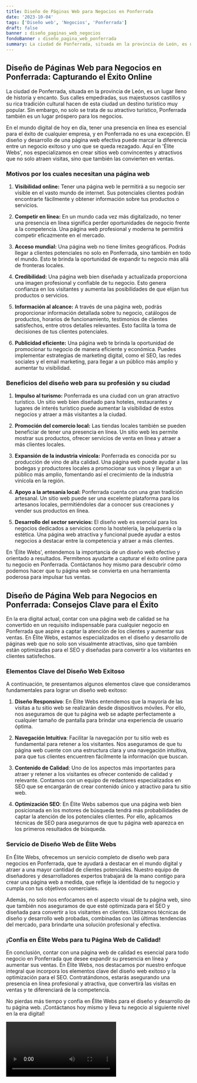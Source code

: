 ```yaml
---
title: Diseño de Páginas Web para Negocios en Ponferrada
date: '2023-10-04'
tags: ['Diseño web', 'Negocios', 'Ponferrada']
draft: false
banner : diseño_paginas_web_negocios
fondoBanner : diseño_pagina_web_ponferrada
summary: La ciudad de Ponferrada, situada en la provincia de León, es un lugar lleno de historia y encanto. Sus calles empedradas, sus majestuosos castillos y su rica tradición cultural hacen de esta ciudad un destino turístico muy popular. Sin embargo, no solo se trata de su atractivo turístico, Ponferrada también es un lugar próspero para los negocios.
---
```


## Diseño de Páginas Web para Negocios en Ponferrada: Capturando el Éxito Online

La ciudad de Ponferrada, situada en la provincia de León, es un lugar lleno de historia y encanto. Sus calles empedradas, sus majestuosos castillos y su rica tradición cultural hacen de esta ciudad un destino turístico muy popular. Sin embargo, no solo se trata de su atractivo turístico, Ponferrada también es un lugar próspero para los negocios.

En el mundo digital de hoy en día, tener una presencia en línea es esencial para el éxito de cualquier empresa, y en Ponferrada no es una excepción. El diseño y desarrollo de una página web efectiva puede marcar la diferencia entre un negocio exitoso y uno que se queda rezagado. Aquí en 'Élite Webs', nos especializamos en crear sitios web convincentes y atractivos que no solo atraen visitas, sino que también las convierten en ventas.

### Motivos por los cuales necesitan una página web

1. **Visibilidad online:** Tener una página web le permitirá a su negocio ser visible en el vasto mundo de internet. Sus potenciales clientes podrán encontrarte fácilmente y obtener información sobre tus productos o servicios.

2. **Competir en línea:** En un mundo cada vez más digitalizado, no tener una presencia en línea significa perder oportunidades de negocio frente a la competencia. Una página web profesional y moderna te permitirá competir eficazmente en el mercado.

3. **Acceso mundial:** Una página web no tiene límites geográficos. Podrás llegar a clientes potenciales no solo en Ponferrada, sino también en todo el mundo. Esto te brinda la oportunidad de expandir tu negocio más allá de fronteras locales.

4. **Credibilidad:** Una página web bien diseñada y actualizada proporciona una imagen profesional y confiable de tu negocio. Esto genera confianza en los visitantes y aumenta las posibilidades de que elijan tus productos o servicios.

5. **Información al alcance:** A través de una página web, podrás proporcionar información detallada sobre tu negocio, catálogos de productos, horarios de funcionamiento, testimonios de clientes satisfechos, entre otros detalles relevantes. Esto facilita la toma de decisiones de tus clientes potenciales.

6. **Publicidad eficiente:** Una página web te brinda la oportunidad de promocionar tu negocio de manera eficiente y económica. Puedes implementar estrategias de marketing digital, como el SEO, las redes sociales y el email marketing, para llegar a un público más amplio y aumentar tu visibilidad.

### Beneficios del diseño web para su profesión y su ciudad

1. **Impulso al turismo:** Ponferrada es una ciudad con un gran atractivo turístico. Un sitio web bien diseñado para hoteles, restaurantes y lugares de interés turístico puede aumentar la visibilidad de estos negocios y atraer a más visitantes a la ciudad.

2. **Promoción del comercio local:** Las tiendas locales también se pueden beneficiar de tener una presencia en línea. Un sitio web les permite mostrar sus productos, ofrecer servicios de venta en línea y atraer a más clientes locales.

3. **Expansión de la industria vinícola:** Ponferrada es conocida por su producción de vino de alta calidad. Una página web puede ayudar a las bodegas y productores locales a promocionar sus vinos y llegar a un público más amplio, fomentando así el crecimiento de la industria vinícola en la región.

4. **Apoyo a la artesanía local:** Ponferrada cuenta con una gran tradición artesanal. Un sitio web puede ser una excelente plataforma para los artesanos locales, permitiéndoles dar a conocer sus creaciones y vender sus productos en línea.

5. **Desarrollo del sector servicios:** El diseño web es esencial para los negocios dedicados a servicios como la hostelería, la peluquería o la estética. Una página web atractiva y funcional puede ayudar a estos negocios a destacar entre la competencia y atraer a más clientes.

En 'Élite Webs', entendemos la importancia de un diseño web efectivo y orientado a resultados. Permítenos ayudarte a capturar el éxito online para tu negocio en Ponferrada. Contáctanos hoy mismo para descubrir cómo podemos hacer que tu página web se convierta en una herramienta poderosa para impulsar tus ventas.

<GifSeo />

<Cta />

## Diseño de Página Web para Negocios en Ponferrada: Consejos Clave para el Éxito

En la era digital actual, contar con una página web de calidad se ha convertido en un requisito indispensable para cualquier negocio en Ponferrada que aspire a captar la atención de los clientes y aumentar sus ventas. En Élite Webs, estamos especializados en el diseño y desarrollo de páginas web que no solo son visualmente atractivas, sino que también están optimizadas para el SEO y diseñadas para convertir a los visitantes en clientes satisfechos.

### Elementos Clave del Diseño Web Exitoso

A continuación, te presentamos algunos elementos clave que consideramos fundamentales para lograr un diseño web exitoso:

1. **Diseño Responsivo**: En Élite Webs entendemos que la mayoría de las visitas a tu sitio web se realizarán desde dispositivos móviles. Por ello, nos aseguramos de que tu página web se adapte perfectamente a cualquier tamaño de pantalla para brindar una experiencia de usuario óptima.

2. **Navegación Intuitiva**: Facilitar la navegación por tu sitio web es fundamental para retener a los visitantes. Nos aseguramos de que tu página web cuente con una estructura clara y una navegación intuitiva, para que tus clientes encuentren fácilmente la información que buscan.

3. **Contenido de Calidad**: Uno de los aspectos más importantes para atraer y retener a los visitantes es ofrecer contenido de calidad y relevante. Contamos con un equipo de redactores especializados en SEO que se encargarán de crear contenido único y atractivo para tu sitio web.

4. **Optimización SEO**: En Élite Webs sabemos que una página web bien posicionada en los motores de búsqueda tendrá más probabilidades de captar la atención de los potenciales clientes. Por ello, aplicamos técnicas de SEO para asegurarnos de que tu página web aparezca en los primeros resultados de búsqueda.

### Servicio de Diseño Web de Élite Webs

En Élite Webs, ofrecemos un servicio completo de diseño web para negocios en Ponferrada, que te ayudará a destacar en el mundo digital y atraer a una mayor cantidad de clientes potenciales. Nuestro equipo de diseñadores y desarrolladores expertos trabajará de la mano contigo para crear una página web a medida, que refleje la identidad de tu negocio y cumpla con tus objetivos comerciales.

Además, no solo nos enfocamos en el aspecto visual de tu página web, sino que también nos aseguramos de que esté optimizada para el SEO y diseñada para convertir a los visitantes en clientes. Utilizamos técnicas de diseño y desarrollo web probadas, combinadas con las últimas tendencias del mercado, para brindarte una solución profesional y efectiva.

### ¡Confía en Élite Webs para tu Página Web de Calidad!

En conclusión, contar con una página web de calidad es esencial para todo negocio en Ponferrada que desee expandir su presencia en línea y aumentar sus ventas. En Élite Webs, nos destacamos por nuestro enfoque integral que incorpora los elementos clave del diseño web exitoso y la optimización para el SEO. Contratándonos, estarás asegurando una presencia en línea profesional y atractiva, que convertirá las visitas en ventas y te diferenciará de la competencia.

No pierdas más tiempo y confía en Élite Webs para el diseño y desarrollo de tu página web. ¡Contáctanos hoy mismo y lleva tu negocio al siguiente nivel en la era digital!

<Video />

<CtaBot job='Negocios' city='Ponferrada'/>

<Gmaps query='Ponferrada+españa+maps' />
